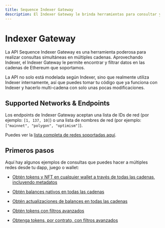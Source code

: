 ```yaml
---
title: Sequence Indexer Gateway
description: El Indexer Gateway le brinda herramientas para consultar y filtrar datos a través de múltiples redes de Ethereum de manera sencilla.
---
```


# Indexer Gateway
La API Sequence Indexer Gateway es una herramienta poderosa para realizar consultas simultáneas en múltiples cadenas. Aprovechando Indexer, el Indexer Gateway le permite encontrar y filtrar datos en las cadenas de Ethereum que soportamos.

La API no solo está modelada según Indexer, sino que realmente utiliza Indexer internamente, así que puedes tomar tu código que ya funciona con Indexer y hacerlo multi-cadena con solo unas pocas modificaciones.

## Supported Networks & Endpoints
Los endpoints de Indexer Gateway aceptan una lista de IDs de red (por ejemplo: `[1, 137, 10]`) o una lista de nombres de red (por ejemplo: `["mainnet", "polygon", "optimism"]`).

Puedes ver la [lista completa de redes soportadas
aquí](https://status.sequence.info).

## Primeros pasos
Aquí hay algunos ejemplos de consultas que puedes hacer a múltiples redes desde tu
dapp, juego o wallet:
-   [Obtén tokens y NFT en cualquier wallet a través de todas las cadenas, incluyendo
    metadatos](/api-references/indexer-gateway/examples/get-token-balances)

-   [Obtén balances nativos en todas las
    cadenas](/api-references/indexer-gateway/examples/get-native-token-balances)

-   [Obtén actualizaciones de balances en todas las
    cadenas](/api-references/indexer-gateway/examples/get-balance-updates)

-   [Obtén tokens con filtros avanzados](/api-references/indexer-gateway/examples/get-token-balances-details)

-   [Obtenga tokens, por contrato, con filtros avanzados](/api-references/indexer-gateway/examples/get-token-balances-by-contract)